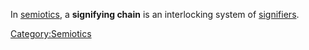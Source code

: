In [[semiotics]], a '''signifying chain''' is an interlocking system of [[signifier]]s.

[[Category:Semiotics]]